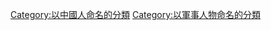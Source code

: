 {{Wikipedia category|hidden=yes|container=yes}}
{{Eponymous category}}
[[Category:以中國人命名的分類|Category:以中國人命名的分類]]
[[Category:以軍事人物命名的分類|Category:以軍事人物命名的分類]]